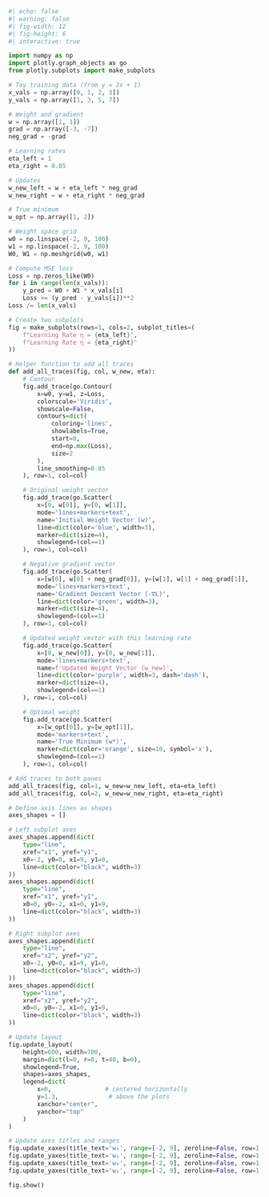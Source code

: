 ```python
#| echo: false
#| warning: false
#| fig-width: 12
#| fig-height: 6
#| interactive: true

import numpy as np
import plotly.graph_objects as go
from plotly.subplots import make_subplots

# Toy training data (from y = 2x + 1)
x_vals = np.array([0, 1, 2, 3])
y_vals = np.array([1, 3, 5, 7])

# Weight and gradient
w = np.array([1, 1])
grad = np.array([-3, -7])          
neg_grad = -grad                  

# Learning rates
eta_left = 1
eta_right = 0.05

# Updates
w_new_left = w + eta_left * neg_grad
w_new_right = w + eta_right * neg_grad

# True minimum
w_opt = np.array([1, 2])

# Weight space grid
w0 = np.linspace(-2, 9, 100)
w1 = np.linspace(-2, 9, 100)
W0, W1 = np.meshgrid(w0, w1)

# Compute MSE loss
Loss = np.zeros_like(W0)
for i in range(len(x_vals)):
    y_pred = W0 + W1 * x_vals[i]
    Loss += (y_pred - y_vals[i])**2
Loss /= len(x_vals)

# Create two subplots
fig = make_subplots(rows=1, cols=2, subplot_titles=(
    f"Learning Rate η = {eta_left}",
    f"Learning Rate η = {eta_right}"
))

# Helper function to add all traces
def add_all_traces(fig, col, w_new, eta):
    # Contour
    fig.add_trace(go.Contour(
        x=w0, y=w1, z=Loss,
        colorscale='Viridis',
        showscale=False,
        contours=dict(
            coloring='lines',
            showlabels=True,
            start=0,
            end=np.max(Loss),
            size=2
        ),
        line_smoothing=0.85
    ), row=1, col=col)

    # Original weight vector
    fig.add_trace(go.Scatter(
        x=[0, w[0]], y=[0, w[1]],
        mode='lines+markers+text',
        name='Initial Weight Vector (w)',
        line=dict(color='blue', width=3),
        marker=dict(size=4),
        showlegend=(col==1)
    ), row=1, col=col)

    # Negative gradient vector
    fig.add_trace(go.Scatter(
        x=[w[0], w[0] + neg_grad[0]], y=[w[1], w[1] + neg_grad[1]],
        mode='lines+markers+text',
        name='Gradient Descent Vector (-∇L)',
        line=dict(color='green', width=3),
        marker=dict(size=4),
        showlegend=(col==1)
    ), row=1, col=col)

    # Updated weight vector with this learning rate
    fig.add_trace(go.Scatter(
        x=[0, w_new[0]], y=[0, w_new[1]],
        mode='lines+markers+text',
        name=f'Updated Weight Vector (w_new)',
        line=dict(color='purple', width=3, dash='dash'),
        marker=dict(size=4),
        showlegend=(col==1)
    ), row=1, col=col)

    # Optimal weight
    fig.add_trace(go.Scatter(
        x=[w_opt[0]], y=[w_opt[1]],
        mode='markers+text',
        name='True Minimum (w*)',
        marker=dict(color='orange', size=10, symbol='x'),
        showlegend=(col==1)
    ), row=1, col=col)

# Add traces to both panes
add_all_traces(fig, col=1, w_new=w_new_left, eta=eta_left)
add_all_traces(fig, col=2, w_new=w_new_right, eta=eta_right)

# Define axis lines as shapes
axes_shapes = []

# Left subplot axes
axes_shapes.append(dict(
    type="line",
    xref="x1", yref="y1",
    x0=-2, y0=0, x1=9, y1=0,
    line=dict(color="black", width=3)
))
axes_shapes.append(dict(
    type="line",
    xref="x1", yref="y1",
    x0=0, y0=-2, x1=0, y1=9,
    line=dict(color="black", width=3)
))

# Right subplot axes
axes_shapes.append(dict(
    type="line",
    xref="x2", yref="y2",
    x0=-2, y0=0, x1=9, y1=0,
    line=dict(color="black", width=3)
))
axes_shapes.append(dict(
    type="line",
    xref="x2", yref="y2",
    x0=0, y0=-2, x1=0, y1=9,
    line=dict(color="black", width=3)
))

# Update layout
fig.update_layout(
    height=600, width=700,
    margin=dict(l=0, r=0, t=40, b=0),
    showlegend=True,
    shapes=axes_shapes,
    legend=dict(
        x=0,               # centered horizontally
        y=1.3,              # above the plots
        xanchor="center",
        yanchor="top"
    )
)

# Update axes titles and ranges
fig.update_xaxes(title_text='w₀', range=[-2, 9], zeroline=False, row=1, col=1)
fig.update_yaxes(title_text='w₁', range=[-2, 9], zeroline=False, row=1, col=1)
fig.update_xaxes(title_text='w₀', range=[-2, 9], zeroline=False, row=1, col=2)
fig.update_yaxes(title_text='w₁', range=[-2, 9], zeroline=False, row=1, col=2)

fig.show()


```